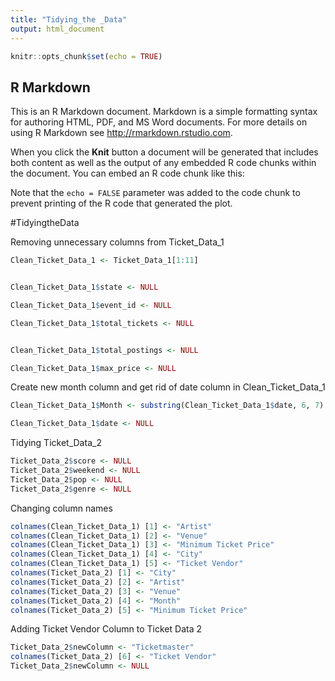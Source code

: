 ```yaml
---
title: "Tidying_the _Data"
output: html_document
---
```


```r
knitr::opts_chunk$set(echo = TRUE)
```

## R Markdown

This is an R Markdown document. Markdown is a simple formatting syntax for authoring HTML, PDF, and MS Word documents. For more details on using R Markdown see <http://rmarkdown.rstudio.com>.

When you click the **Knit** button a document will be generated that includes both content as well as the output of any embedded R code chunks within the document. You can embed an R code chunk like this:


Note that the `echo = FALSE` parameter was added to the code chunk to prevent printing of the R code that generated the plot.

#TidyingtheData

Removing unnecessary columns from Ticket_Data_1

```r


Clean_Ticket_Data_1 <- Ticket_Data_1[1:11]


Clean_Ticket_Data_1$state <- NULL

Clean_Ticket_Data_1$event_id <- NULL

Clean_Ticket_Data_1$total_tickets <- NULL


Clean_Ticket_Data_1$total_postings <- NULL

Clean_Ticket_Data_1$max_price <- NULL

```

Create new month column and get rid of date column in Clean_Ticket_Data_1

```r
Clean_Ticket_Data_1$Month <- substring(Clean_Ticket_Data_1$date, 6, 7)

Clean_Ticket_Data_1$date <- NULL

```

Tidying Ticket_Data_2

```r
Ticket_Data_2$score <- NULL
Ticket_Data_2$weekend <- NULL
Ticket_Data_2$pop <- NULL
Ticket_Data_2$genre <- NULL

```

Changing column names

```r
colnames(Clean_Ticket_Data_1) [1] <- "Artist"
colnames(Clean_Ticket_Data_1) [2] <- "Venue"
colnames(Clean_Ticket_Data_1) [3] <- "Minimum Ticket Price"
colnames(Clean_Ticket_Data_1) [4] <- "City"
colnames(Clean_Ticket_Data_1) [5] <- "Ticket Vendor"
colnames(Ticket_Data_2) [1] <- "City"
colnames(Ticket_Data_2) [2] <- "Artist"
colnames(Ticket_Data_2) [3] <- "Venue"
colnames(Ticket_Data_2) [4] <- "Month"
colnames(Ticket_Data_2) [5] <- "Minimum Ticket Price"
```

Adding Ticket Vendor Column to Ticket Data 2

```r
Ticket_Data_2$newColumn <- "Ticketmaster"
colnames(Ticket_Data_2) [6] <- "Ticket Vendor"
Ticket_Data_2$newColumn <- NULL
```
